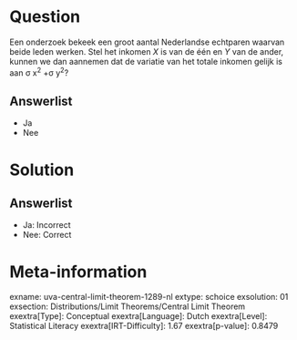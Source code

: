Question
========

Een onderzoek bekeek een groot aantal Nederlandse echtparen waarvan
beide leden werken. Stel het inkomen *X* is van de één en *Y* van de
ander, kunnen we dan aannemen dat de variatie van het totale inkomen
gelijk is aan σ x^2^ +σ y^2^?

Answerlist
----------

* Ja
* Nee

Solution
========

Answerlist
----------

* Ja: Incorrect
* Nee: Correct

Meta-information
================
exname: uva-central-limit-theorem-1289-nl
extype: schoice
exsolution: 01
exsection: Distributions/Limit Theorems/Central Limit Theorem
exextra[Type]: Conceptual
exextra[Language]: Dutch
exextra[Level]: Statistical Literacy
exextra[IRT-Difficulty]: 1.67
exextra[p-value]: 0.8479

